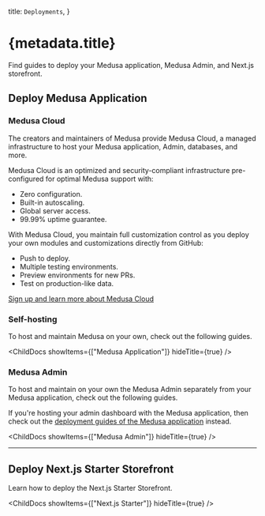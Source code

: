 
  title: `Deployments`,
}

# {metadata.title}

Find guides to deploy your Medusa application, Medusa Admin, and Next.js storefront.

## Deploy Medusa Application

### Medusa Cloud

The creators and maintainers of Medusa provide Medusa Cloud, a managed infrastructure to host your Medusa application, Admin, databases, and more.

Medusa Cloud is an optimized and security-compliant infrastructure pre-configured for optimal Medusa support with:

- Zero configuration.
- Built-in autoscaling.
- Global server access.
- 99.99% uptime guarantee.

With Medusa Cloud, you maintain full customization control as you deploy your own modules and customizations directly from GitHub:

- Push to deploy.
- Multiple testing environments.
- Preview environments for new PRs.
- Test on production-like data.

[Sign up and learn more about Medusa Cloud](https://medusajs.com/contact)

### Self-hosting

To host and maintain Medusa on your own, check out the following guides.

<ChildDocs showItems={["Medusa Application"]} hideTitle={true} />

### Medusa Admin

To host and maintain on your own the Medusa Admin separately from your Medusa application, check out the following guides.

<Note title="Tip">

If you're hosting your admin dashboard with the Medusa application, then check out the [deployment guides of the Medusa application](#self-hosting) instead.

</Note>

<ChildDocs showItems={["Medusa Admin"]} hideTitle={true} />

---

## Deploy Next.js Starter Storefront

Learn how to deploy the Next.js Starter Storefront.

<ChildDocs showItems={["Next.js Starter"]} hideTitle={true} />
